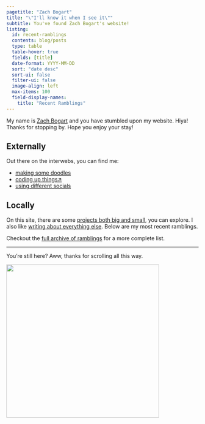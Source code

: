 ```yaml
---
pagetitle: "Zach Bogart"
title: "\"I'll know it when I see it\""
subtitle: You've found Zach Bogart's website!
listing: 
  id: recent-ramblings
  contents: blog/posts
  type: table
  table-hover: true
  fields: [title]
  date-format: YYYY-MM-DD
  sort: "date desc"
  sort-ui: false
  filter-ui: false
  image-align: left
  max-items: 100
  field-display-names:
    title: "Recent Ramblings"
---
```


<!-- For icons, see https://icons.getbootstrap.com/ -->

My name is [<i class="bi bi-emoji-smile"></i> Zach Bogart](about.html) and you have stumbled upon my website. Hiya! Thanks for stopping by. Hope you enjoy your stay!

## <i class="bi bi-globe-americas"></i> Externally

Out there on the interwebs, you can find me:

- [<i class="bi bi-heart-fill"></i> making some doodles️](nouns)
- [<i class="bi bi-eye-fill"></i> coding up things️️↗](https://observablehq.com/@zachbogart)
- [<i class="bi bi-chat-text-fill"></i> using different socials](socials)


## <i class="bi bi-circle"></i> Locally

On this site, there are some [<i class="bi bi-box"></i> projects both big and small](projects), you can explore. I also like [<i class="bi bi-pencil"></i>writing about everything else](blog). Below are my most recent ramblings.

::: {#recent-ramblings}
:::

Checkout the [<i class="bi bi-pencil"></i>full archive of ramblings](blog) for a more complete list.

---
You're still here? Aww, thanks for scrolling all this way.

![](images/up-smile.png){fig-align="left" width="400"}